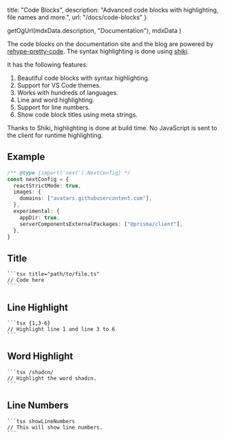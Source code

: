 
  title: "Code Blocks",
  description: "Advanced code blocks with highlighting, file names and more.",
  url: "/docs/code-blocks"
}

  getOgUrl(mdxData.description, "Documentation"),
  mdxData
)

<Heading title={mdxData.title} description={mdxData.description} />

The code blocks on the documentation site and the blog are powered by [rehype-pretty-code](https://github.com/atomiks/rehype-pretty-code). The syntax highlighting is done using [shiki](https://github.com/shikijs/shiki).

It has the following features:

1. Beautiful code blocks with syntax highlighting.
2. Support for VS Code themes.
3. Works with hundreds of languages.
4. Line and word highlighting.
5. Support for line numbers.
6. Show code block titles using meta strings.

<Callout>
  Thanks to Shiki, highlighting is done at build time. No JavaScript is sent to the client for runtime highlighting.
</Callout>

## Example

```ts showLineNumbers {3} /appDir: true/
/** @type {import('next').NextConfig} */
const nextConfig = {
  reactStrictMode: true,
  images: {
    domains: ["avatars.githubusercontent.com"],
  },
  experimental: {
    appDir: true,
    serverComponentsExternalPackages: ["@prisma/client"],
  },
}
```

## Title

````mdx
```tsx title="path/to/file.ts"
// Code here
```
````

## Line Highlight

````mdx
```tsx {1,3-6}
// Highlight line 1 and line 3 to 6
```
````

## Word Highlight

````mdx
```tsx /shadcn/
// Highlight the word shadcn.
```
````

## Line Numbers

````mdx
```tsx showLineNumbers
// This will show line numbers.
```
````

<Pager url={mdxData.url} />
